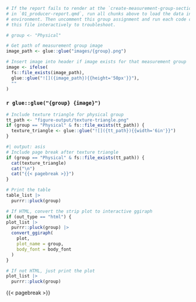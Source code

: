 ```r
# If the report fails to render at the `create-measurement-group-sections` chunk
# in `01_producer-report.qmd`, run all chunks above to load the data in your
# environment. Then uncomment this group assignment and run each code chunk in
# this file interactively to troubleshoot.

# group <- "Physical"
```

```r
# Get path of measurement group image
image_path <- glue::glue("images/{group}.png")

# Insert image into header if image exists for that measurement group
image <- ifelse(
  fs::file_exists(image_path),
  glue::glue("![]({image_path}){{height='50px'}}"),
  ""
)
```

### `r glue::glue("{group} {image}")`

```r
# Include texture triangle for physical group
tt_path <- "figure-output/texture-triangle.png"
if (group == "Physical" & fs::file_exists(tt_path)) {
  texture_triangle <- glue::glue("![]({tt_path}){{width='6in'}}")
}
```

```r
#| output: asis
# Include page break after texture triangle
if (group == "Physical" & fs::file_exists(tt_path)) {
  cat(texture_triangle)
  cat("\n")
  cat("{{< pagebreak >}}")
}
```

```r
# Print the table
table_list |>
  purrr::pluck(group)
```

\newline

::: {.content-visible when-format="html"}
```r
# If HTML, convert the strip plot to interactive ggiraph
if (out_type == "html") {
plot_list |>
  purrr::pluck(group) |>
  convert_ggiraph(
    plot,
    plot_name = group,
    body_font = body_font
  )
}
```
:::

::: {.content-visible unless-format="html"}
```r
# If not HTML, just print the plot
plot_list |>
  purrr::pluck(group)
```
:::

{{< pagebreak >}}
